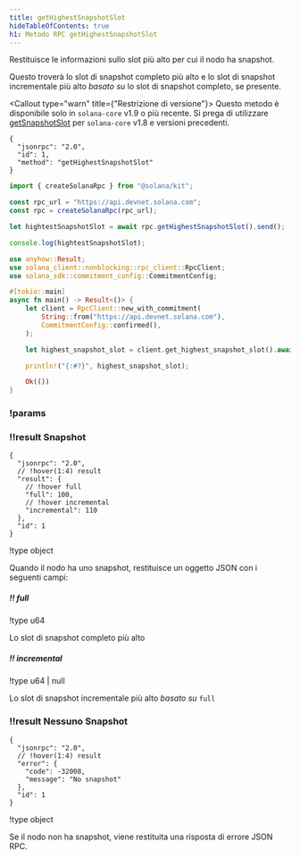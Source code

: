 ```yaml
---
title: getHighestSnapshotSlot
hideTableOfContents: true
h1: Metodo RPC getHighestSnapshotSlot
---
```


Restituisce le informazioni sullo slot più alto per cui il nodo ha snapshot.

Questo troverà lo slot di snapshot completo più alto e lo slot di snapshot
incrementale più alto _basato su_ lo slot di snapshot completo, se presente.

<Callout type="warn" title={"Restrizione di versione"}>
  Questo metodo è disponibile solo in `solana-core` v1.9 o più recente. Si prega
  di utilizzare [getSnapshotSlot](/docs/rpc/http/getsnapshotslot) per
  `solana-core` v1.8 e versioni precedenti.
</Callout>

<APIMethod>

```jsonc !!request curl
{
  "jsonrpc": "2.0",
  "id": 1,
  "method": "getHighestSnapshotSlot"
}
```

```ts !!request title="Kit"
import { createSolanaRpc } from "@solana/kit";

const rpc_url = "https://api.devnet.solana.com";
const rpc = createSolanaRpc(rpc_url);

let hightestSnapshotSlot = await rpc.getHighestSnapshotSlot().send();

console.log(hightestSnapshotSlot);
```

```rs !!request title="Rust"
use anyhow::Result;
use solana_client::nonblocking::rpc_client::RpcClient;
use solana_sdk::commitment_config::CommitmentConfig;

#[tokio::main]
async fn main() -> Result<()> {
    let client = RpcClient::new_with_commitment(
        String::from("https://api.devnet.solana.com"),
        CommitmentConfig::confirmed(),
    );

    let highest_snapshot_slot = client.get_highest_snapshot_slot().await?;

    println!("{:#?}", highest_snapshot_slot);

    Ok(())
}
```

### !params

### !!result Snapshot

```jsonc !response
{
  "jsonrpc": "2.0",
  // !hover(1:4) result
  "result": {
    // !hover full
    "full": 100,
    // !hover incremental
    "incremental": 110
  },
  "id": 1
}
```

!type object

Quando il nodo ha uno snapshot, restituisce un oggetto JSON con i seguenti
campi:

##### !! full

!type u64

Lo slot di snapshot completo più alto

##### !! incremental

!type u64 | null

Lo slot di snapshot incrementale più alto _basato su_ `full`

### !!result Nessuno Snapshot

```jsonc !response
{
  "jsonrpc": "2.0",
  // !hover(1:4) result
  "error": {
    "code": -32008,
    "message": "No snapshot"
  },
  "id": 1
}
```

!type object

Se il nodo non ha snapshot, viene restituita una risposta di errore JSON RPC.

</APIMethod>
